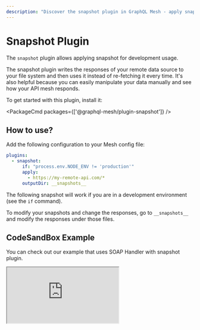 ```yaml
---
description: "Discover the snapshot plugin in GraphQL Mesh - apply snapshots of remote data sources for development use, manipulate data, and see how your API mesh responds. Learn how to use it in our example with SOAP handler. #GraphQL #Mesh"
---
```


# Snapshot Plugin

The `snapshot` plugin allows applying snapshot for development usage.

The snapshot plugin writes the responses of your remote data source to your file system and then
uses it instead of re-fetching it every time. It's also helpful because you can easily manipulate
your data manually and see how your API mesh responds.

To get started with this plugin, install it:

<PackageCmd packages={['@graphql-mesh/plugin-snapshot']} />

## How to use?

Add the following configuration to your Mesh config file:

```yaml filename=".meshrc.yaml"
plugins:
  - snapshot:
      if: "process.env.NODE_ENV != 'production'"
      apply:
        - https://my-remote-api.com/*
      outputDir: __snapshots__
```

The following snapshot will work if you are in a development environment (see the `if` command).

To modify your snapshots and change the responses, go to `__snapshots__` and modify the responses
under those files.

## CodeSandBox Example

You can check out our example that uses SOAP Handler with snapshot plugin.

<iframe
  src="https://codesandbox.io/embed/github/Urigo/graphql-mesh/tree/master/examples/soap-country-info?fontsize=14&hidenavigation=1&theme=dark&module=%2F.meshrc.yml"
  className="mt-6 w-full h-[500px] rounded-md"
  title="country-info-example"
  allow="geolocation; microphone; camera; midi; vr; accelerometer; gyroscope; payment; ambient-light-sensor; encrypted-media; usb"
  sandbox="allow-modals allow-forms allow-popups allow-scripts allow-same-origin"
/>

## Config API Reference


<API />
